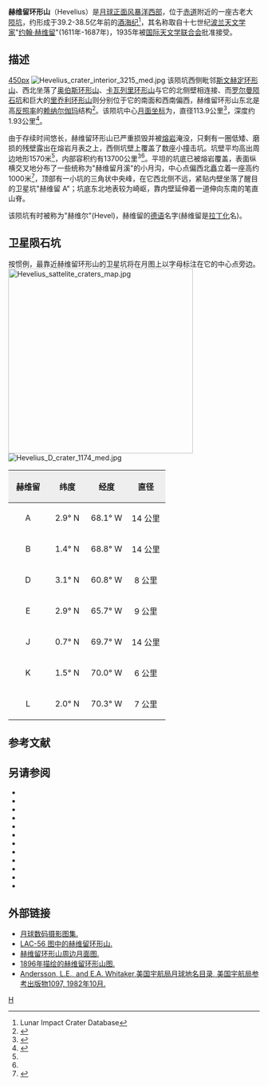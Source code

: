 {{lunar crater data|
 image=Hevelius crater 4162 h1 4169 h1.jpg|240px|
 caption=月球轨道器4号拍摄的图像|
 latitude=2.2|
 N_or_S=N|
 longitude=67.46|
 E_or_W=W|
 diameter=113.9公里|
 depth=1.93公里|
 colong=68|
 eponym=[[约翰·赫维留|约翰·赫维留]]}}
'''赫维留环形山'''（Hevelius）是[[月球正面|月球正面]][[风暴洋|风暴洋]][[西部|西部]]，位于[[赤道|赤道]]附近的一座古老大[[撞击坑|陨坑]]，约形成于39.2-38.5亿年前的[[酒海纪|酒海纪]]<ref name=LICD>Lunar Impact Crater Database</ref>，其名称取自十七世纪[[波兰|波兰]][[天文学家|天文学家]]"[[约翰·赫维留|约翰·赫维留]]"(1611年-1687年)，1935年被[[国际天文学联合会|国际天文学联合会]]批准接受。

==描述== 
[[image:Near_side_55.jpg|450px]]
[[Image:Hevelius_crater_interior_3215_med.jpg|thumb]] 
该陨坑西侧毗邻[[斯文赫定环形山|斯文赫定环形山]]、西北坐落了[[奥伯斯环形山|奥伯斯环形山]]、[[卡瓦列里环形山|卡瓦列里环形山]]与它的北侧壁相连接、而[[罗尔曼陨石坑|罗尔曼陨石坑]]和巨大的[[里乔利环形山|里乔利环形山]]则分别位于它的南面和西南偏西，赫维留环形山东北是高[[反照率|反照率]]的[[赖纳尔伽玛|赖纳尔伽玛]]结构<ref>{{Cite web |url=http://planetarynames.wr.usgs.gov/images/Lunar/lac_56_wac.pdf |title=Crater Hevelius on the map LAC-56. |access-date=2016-12-08 |archive-date=2021-03-29 |archive-url=https://web.archive.org/web/20210329232249/https://planetarynames.wr.usgs.gov/images/Lunar/lac_56_wac.pdf |dead-url=no }}</ref>。该陨坑中心[[月面坐标|月面坐标]]为{{Coord|2.2|N|67.46|W|globe:Moon|nogoogle=1|noosm=1}}，直径113.9公里<ref name="IAU">{{Cite web |url=http://planetarynames.wr.usgs.gov/Feature/2493 |title=Directory of the International Astronomical Union |access-date=2016-12-08 |archive-date=2020-11-27 |archive-url=https://web.archive.org/web/20201127015059/http://planetarynames.wr.usgs.gov/Feature/2493 |dead-url=no }}</ref>，深度约1.93公里<ref>{{Cite web |url=http://fisherka.csolutionshosting.net/astronote/plan/craterdepth/html/CraterDepthFeatureNameWestfall.html |title=John E. Westfall's Atlas of the Lunar Terminator, Cambridge Univ. Press (2000) |access-date=2016-12-08 |archive-date=2014-12-18 |archive-url=https://archive.today/20141218234310/http://fisherka.csolutionshosting.net/astronote/plan/craterdepth/html/CraterDepthFeatureNameWestfall.html |dead-url=no }}</ref>。

由于存续时间悠长，赫维留环形山已严重损毁并被[[熔岩|熔岩]]淹没，只剩有一圈低矮、磨损的残壁露出在熔岩月表之上，西侧坑壁上覆盖了数座小撞击坑。坑壁平均高出周边地形1570米<ref name="LICD"/>，内部容积约有13700公里<sup>3</sup><ref name="LICD"/>。平坦的坑底已被熔岩覆盖，表面纵横交叉地分布了一些统称为"赫维留月溪"的小月沟，中心点偏西北矗立着一座高约1000米<ref>{{Cite web |url=http://the-moon.wikispaces.com/ |title=Hevelius Description Crater online The Moon-Wiki |access-date=2016-12-08 |archive-date=2019-09-12 |archive-url=https://web.archive.org/web/20190912104554/https://the-moon.wikispaces.com/ |dead-url=no }}</ref>，顶部有一小坑的三角状中央峰，在它西北侧不远，紧贴内壁坐落了醒目的卫星坑"赫维留 A"；坑底东北地表较为崎岖，靠内壁延伸着一道伸向东南的笔直山脊。

该陨坑有时被称为"赫维尔"(Hevel)，赫维留的[[德语|德语]]名字(赫维留是[[拉丁语|拉丁化]]名)。

==卫星陨石坑==
按惯例，最靠近赫维留环形山的卫星坑将在月图上以字母标注在它的中心点旁边。
[[Image:Hevelius_sattelite_craters_map.jpg|370px]]
[[Image:Hevelius_D_crater_1174_med.jpg|thumb]]

{| class="wikitable"
!width="25%" style="background:#eeeeee;" |赫维留 
!width="25%" style="background:#eeeeee;" |纬度
!width="25%" style="background:#eeeeee;" |经度
!width="25%" style="background:#eeeeee;" |直径
|-
|align="center"|A
|align="center"|2.9° N
|align="center"|68.1° W
|align="center"|14 公里
|-
|align="center"|B
|align="center"|1.4° N
|align="center"|68.8° W
|align="center"|14 公里
|-
|align="center"|D
|align="center"|3.1° N
|align="center"|60.8° W
|align="center"|8 公里
|-
|align="center"|E
|align="center"|2.9° N
|align="center"|65.7° W
|align="center"|9 公里
|-
|align="center"|J
|align="center"|0.7° N
|align="center"|69.7° W
|align="center"|14 公里
|-
|align="center"|K
|align="center"|1.5° N
|align="center"|70.0° W
|align="center"|6 公里
|-
|align="center"|L
|align="center"|2.0° N
|align="center"|70.3° W
|align="center"|7 公里
|}{{clear}}

==参考文献==
{{reflist}}

==另请参阅==
{{refbegin}}
* {{cite book
  | last1 = Andersson
  | first1 = L. E.
  | last2 = Whitaker
  | first2 = E. A.
  | authorlink2 = Ewen Whitaker
  | date = 1982
  | title = [[NASA|NASA]] Catalogue of Lunar Nomenclature
  | publisher = NASA RP-1097
  | ref = harv
  }}
* {{cite web
  | last = Blue
  | first = Jennifer
  | date = July 25, 2007
  | title = Gazetteer of Planetary Nomenclature
  | publisher = [[United_States_Geological_Survey|USGS]]
  | url = http://planetarynames.wr.usgs.gov/
  | accessdate = 2007-08-05
  | ref = harv
  | archive-date = 2015-05-26
  | archive-url = https://web.archive.org/web/20150526164842/http://planetarynames.wr.usgs.gov/
  | dead-url = no
  }}
* {{cite book
  | last1 = Bussey
  | first1 = B.
  | authorlink1 = Ben Bussey
  | last2 = Spudis
  | first2 = P.
  | authorlink2 = Paul Spudis
  | date = 2004
  | title = The Clementine Atlas of the Moon
  | publisher = Cambridge University Press
  | location = New York
  | isbn = 978-0-521-81528-4
  | ref = harv
  }}
* {{cite book
  | last1 = Cocks
  | first1 = Elijah E.
  | last2 = Cocks
  | first2 = Josiah C.
  | date = 1995
  | title = Who's Who on the Moon: A Biographical Dictionary of Lunar Nomenclature
  | url = https://archive.org/details/isbn_9780936389271
  | publisher = Tudor Publishers
  | isbn = 978-0-936389-27-1
  | ref = harv
  }}
* {{cite web
  | last = McDowell
  | first = Jonathan
  | date = July 15, 2007
  | url = http://host.planet4589.org/astro/lunar/
  | title = Lunar Nomenclature
  | publisher = Jonathan's Space Report
  | accessdate = 2007-10-24
  | ref = harv
  | archive-date = 2015-01-12
  | archive-url = https://web.archive.org/web/20150112233439/http://host.planet4589.org/astro/lunar/
  | dead-url = no
  }}
* {{cite journal| last1 = Menzel| first1 = D. H.| last2 = Minnaert| first2 = M.| last3 = Levin| first3 = B.| last4 = Dollfus| first4 = A.| last5 = Bell| first5 = B.| title = Report on Lunar Nomenclature by the Working Group of Commission 17 of the IAU| doi = 10.1007/BF00171763| journal = Space Science Reviews| volume = 12| issue = 2| pages = 136–186| date = 1971| bibcode = 1971SSRv...12..136M| ref = harv}}
* {{cite book
  | first = Patrick
  | last = Moore
  | authorlink = Patrick Moore
  | date = 2001
  | title = On the Moon
  | url = https://archive.org/details/patrickmooreonmo00patr
  | publisher = Sterling Publishing Co.
  | isbn = 978-0-304-35469-6
  | ref = harv
  }}
* {{cite book
  | first = Fred W.
  | last = Price
  | date = 1988
  | title = The Moon Observer's Handbook
  | publisher = Cambridge University Press
  | isbn = 978-0-521-33500-3
  | ref = harv
  }}
* {{cite book
  | last = Rükl
  | first = Antonín
  | authorlink = Antonín Rükl
  | date = 1990
  | title = Atlas of the Moon
  | publisher = Kalmbach Books
  | isbn = 978-0-913135-17-4
  | ref = harv
  }}
* {{cite book
  | last = Webb
  | first = Rev. T. W.
  | authorlink = Thomas William Webb
  | date = 1962
  | title = Celestial Objects for Common Telescopes
  | url = https://archive.org/details/celestialobjects00webb
  | edition = 6th revised
  | publisher = Dover
  | isbn = 978-0-486-20917-3
  | ref = harv
  }}
* {{cite book
  | first = Ewen A.
  | last = Whitaker
  | authorlink = Ewen Whitaker
  | date = 1999
  | title = Mapping and Naming the Moon
  | publisher = Cambridge University Press
  | isbn = 978-0-521-62248-6
  | ref = harv
  }}
* {{cite book
  | first = Peter T.
  | last = Wlasuk
  | date = 2000
  | title = Observing the Moon
  | publisher = Springer
  | isbn = 978-1-85233-193-1
  | ref = harv
 }}
{{refend}}

==外部链接==
* [http://www.lpi.usra.edu/resources/lunar_orbiter/bin/srch_nam.shtml?Hevelius%7C0 月球数码摄影图集.] {{Wayback|url=http://www.lpi.usra.edu/resources/lunar_orbiter/bin/srch_nam.shtml?Hevelius%7C0 |date=20201130080758 }}
* [http://www.lpi.usra.edu/resources/mapcatalog/LAC/lac56/ LAC-56 图中的赫维留环形山.] {{Wayback|url=http://www.lpi.usra.edu/resources/mapcatalog/LAC/lac56/ |date=20170728212912 }}
* [http://www.lpi.usra.edu/resources/mapcatalog/usgs/I491/ 赫维留环形山周边月面图.] {{Wayback|url=http://www.lpi.usra.edu/resources/mapcatalog/usgs/I491/ |date=20180530172302 }}
* [https://web.archive.org/web/20180530231938/http://www.lpod.org/archive/LPOD-2004-09-01.htm 1896年描绘的赫维留环形山图.]
* [http://planet4589.org/astro/lunar/RP-1097.pdf Andersson, L.E., and E.A. Whitaker,美国宇航局月球地名目录, 美国宇航局参考出版物1097, 1982年10月.] {{Wayback|url=http://planet4589.org/astro/lunar/RP-1097.pdf |date=20141006125838 }}

[[Category:月球环形山|H]]
{{月球環形山 (G-K)}}